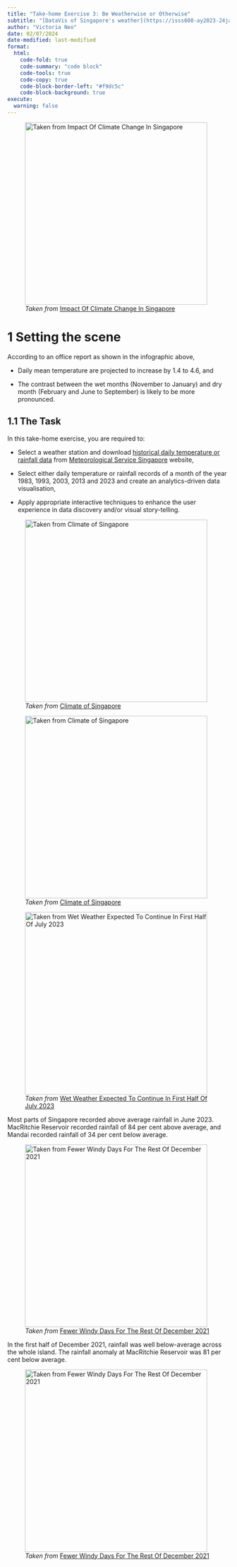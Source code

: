 ```yaml
---
title: "Take-home Exercise 3: Be Weatherwise or Otherwise"
subtitle: "[DataVis of Singapore's weather](https://isss608-ay2023-24jan.netlify.app/take-home_ex/th_ex03)" 
author: "Victoria Neo"
date: 02/07/2024
date-modified: last-modified
format:
  html:
    code-fold: true
    code-summary: "code block"
    code-tools: true
    code-copy: true
    code-block-border-left: "#f9dc5c"
    code-block-background: true
execute:
  warning: false
---
```


![*Taken from* [Impact Of Climate Change In Singapore](https://www.nccs.gov.sg/singapores-climate-action/impact-of-climate-change-in-singapore/)](images/clipboard-939414320.png){fig-align="left" width="413"}

# 1 Setting the scene

According to an office report as shown in the infographic above,

-   Daily mean temperature are projected to increase by 1.4 to 4.6, and

-   The contrast between the wet months (November to January) and dry month (February and June to September) is likely to be more pronounced.

## 1.1 The Task {data-link="1.1 The Task"}

In this take-home exercise, you are required to:

-   Select a weather station and download [historical daily temperature or rainfall data](http://www.weather.gov.sg/climate-historical-daily/) from [Meteorological Service Singapore](http://www.weather.gov.sg/home/) website,

-   Select either daily temperature or rainfall records of a month of the year 1983, 1993, 2003, 2013 and 2023 and create an analytics-driven data visualisation,

-   Apply appropriate interactive techniques to enhance the user experience in data discovery and/or visual story-telling.

![*Taken from* [Climate of Singapore](http://www.weather.gov.sg/climate-climate-of-singapore/)](images/clipboard-1146528269.png){fig-align="left" width="413"}

![*Taken from* [Climate of Singapore](http://www.weather.gov.sg/climate-climate-of-singapore/)](images/CCS-Figure4.png){fig-align="left" width="413"}

![*Taken from* [Wet Weather Expected To Continue In First Half Of July 2023](https://www.nea.gov.sg/media/news/advisories/index/wet-weather-expected-to-continue-in-first-half-of-july-2023)](images/fwo-1st-half-jul-23.png){fig-align="left" width="413"}

Most parts of Singapore recorded above average rainfall in June 2023. MacRitchie Reservoir recorded rainfall of 84 per cent above average, and Mandai recorded rainfall of 34 per cent below average.

![*Taken from* [Fewer Windy Days For The Rest Of December 2021](https://www.nea.gov.sg/media/news/advisories/index/fewer-windy-days-for-the-rest-of-december-2021)](images/whatsapp-image-2021-12-17-at-9-40-21-am.jpeg){fig-align="left" width="413"}

In the first half of December 2021, rainfall was well below-average across the whole island. The rainfall anomaly at MacRitchie Reservoir was 81 per cent below average.

![*Taken from* [Fewer Windy Days For The Rest Of December 2021](https://www.nea.gov.sg/media/news/advisories/index/fewer-windy-days-for-the-rest-of-december-2021)](images/clipboard-2930458702.png){fig-align="left" width="413"}
